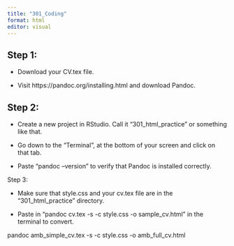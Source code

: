 ```yaml
---
title: "301_Coding"
format: html
editor: visual
---
```


## Step 1:

-   Download your CV.tex file.

-   Visit https://pandoc.org/installing.html and download Pandoc.

## Step 2:

-   Create a new project in RStudio. Call it "301_html_practice" or something like that.

-   Go down to the "Terminal", at the bottom of your screen and click on that tab.

-   Paste "pandoc --version" to verify that Pandoc is installed correctly.

Step 3:

-   Make sure that style.css and your cv.tex file are in the "301_html_practice" directory.

-   Paste in "pandoc cv.tex -s -c style.css -o sample_cv.html" in the terminal to convert.

pandoc amb_simple_cv.tex -s -c style.css -o amb_full_cv.html
